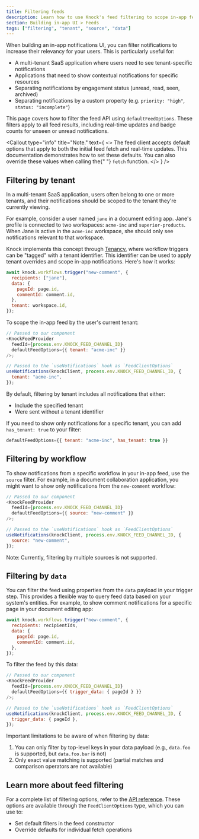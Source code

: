 ```yaml
---
title: Filtering feeds
description: Learn how to use Knock's feed filtering to scope in-app feeds to display information relevant to a particular tenant, resource, or individual workflow.
section: Building in-app UI > Feeds
tags: ["filtering", "tenant", "source", "data"]
---
```


When building an in-app notifications UI, you can filter notifications to increase their relevancy for your users. This is particularly useful for:

- A multi-tenant SaaS application where users need to see tenant-specific notifications
- Applications that need to show contextual notifications for specific resources
- Separating notifications by engagement status (unread, read, seen, archived)
- Separating notifications by a custom property (e.g. `priority: "high"`, `status: "incomplete"`)

This page covers how to filter the feed API using `defaultFeedOptions`. These filters apply to all feed results, including real-time updates and badge counts for unseen or unread notifications.

<Callout
  type="info"
  title="Note."
  text={
    <>
      The feed client accepts default options that apply to both the initial
      feed fetch and real-time updates. This documentation demonstrates how to
      set these defaults. You can also override these values when calling the{" "}
      <code>fetch</code> function.
    </>
  }
/>

## Filtering by tenant

In a multi-tenant SaaS application, users often belong to one or more tenants, and their notifications should be scoped to the tenant they're currently viewing.

For example, consider a user named `jane` in a document editing app. Jane's profile is connected to two workspaces: `acme-inc` and `superior-products`. When Jane is active in the `acme-inc` workspace, she should only see notifications relevant to that workspace.

Knock implements this concept through [Tenancy](/concepts/tenants), where workflow triggers can be "tagged" with a tenant identifier. This identifier can be used to apply tenant overrides and scope in-app notifications. Here's how it works:

```js title="Triggering our workflow with a tenant"
await knock.workflows.trigger("new-comment", {
  recipients: ["jane"],
  data: {
    pageId: page.id,
    commentId: comment.id,
  },
  tenant: workspace.id,
});
```

To scope the in-app feed by the user's current tenant:

```javascript title="Rendering our feed with the tenant filter"
// Passed to our component
<KnockFeedProvider
  feedId={process.env.KNOCK_FEED_CHANNEL_ID}
  defaultFeedOptions={{ tenant: "acme-inc" }}
/>;

// Passed to the `useNotifications` hook as `FeedClientOptions`
useNotifications(knockClient, process.env.KNOCK_FEED_CHANNEL_ID, {
  tenant: "acme-inc",
});
```

By default, filtering by tenant includes all notifications that either:

- Include the specified tenant
- Were sent without a tenant identifier

If you need to show only notifications for a specific tenant, you can add `has_tenant: true` to your filter:

```javascript
defaultFeedOptions={{ tenant: "acme-inc", has_tenant: true }}
```

## Filtering by workflow

To show notifications from a specific workflow in your in-app feed, use the `source` filter. For example, in a document collaboration application, you might want to show only notifications from the `new-comment` workflow:

```js title="Filtering our in-app feed by source"
// Passed to our component
<KnockFeedProvider
  feedId={process.env.KNOCK_FEED_CHANNEL_ID}
  defaultFeedOptions={{ source: "new-comment" }}
/>;

// Passed to the `useNotifications` hook as `FeedClientOptions`
useNotifications(knockClient, process.env.KNOCK_FEED_CHANNEL_ID, {
  source: "new-comment",
});
```

Note: Currently, filtering by multiple sources is not supported.

## Filtering by `data`

You can filter the feed using properties from the `data` payload in your trigger step. This provides a flexible way to query feed data based on your system's entities. For example, to show comment notifications for a specific page in your document editing app:

```js title="Triggering a workflow with data"
await knock.workflows.trigger("new-comment", {
  recipients: recipientIds,
  data: {
    pageId: page.id,
    commentId: comment.id,
  },
});
```

To filter the feed by this data:

```js title="Filtering our in-app feed by trigger data"
// Passed to our component
<KnockFeedProvider
  feedId={process.env.KNOCK_FEED_CHANNEL_ID}
  defaultFeedOptions={{ trigger_data: { pageId } }}
/>;

// Passed to the `useNotifications` hook as `FeedClientOptions`
useNotifications(knockClient, process.env.KNOCK_FEED_CHANNEL_ID, {
  trigger_data: { pageId },
});
```

Important limitations to be aware of when filtering by data:

1. You can only filter by top-level keys in your data payload (e.g., `data.foo` is supported, but `data.foo.bar` is not)
2. Only exact value matching is supported (partial matches and comparison operators are not available)

## Learn more about feed filtering

For a complete list of filtering options, refer to the [API reference](/api-reference/users/feeds/list_items). These options are available through the `FeedClientOptions` type, which you can use to:

- Set default filters in the feed constructor
- Override defaults for individual fetch operations
